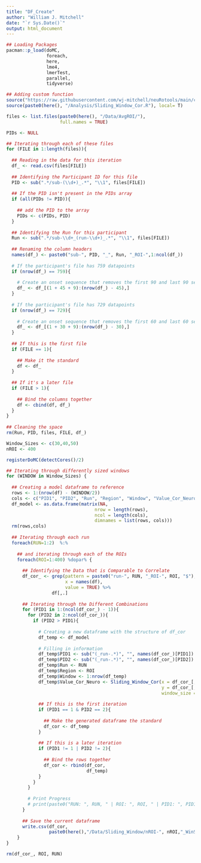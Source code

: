 ```yaml
---
title: "DF_Create"
author: "William J. Mitchell"
date: "`r Sys.Date()`"
output: html_document
---
```


```r
## Loading Packages
pacman::p_load(doMC,
               foreach,
               here, 
               lme4, 
               lmerTest, 
               parallel,
               tidyverse)

## Adding custom function
source("https://raw.githubusercontent.com/wj-mitchell/neuRotools/main/cormat_long.R", local= T)
source(paste0(here(), "/Analysis/Sliding_Window_Cor.R"), local= T)
```

```r
files <- list.files(paste0(here(), "/Data/AvgROI/"), 
                    full.names = TRUE)
```

```r
PIDs <- NULL
```

```r
## Iterating through each of these files
for (FILE in 1:length(files)){
  
  ## Reading in the data for this iteration
  df_ <- read.csv(files[FILE])
  
  ## Identifying the Participant ID for this file 
  PID <- sub(".*/sub-(\\d+)_.*", "\\1", files[FILE])
  
  ## If the PID isn't present in the PIDs array
  if (all(PIDs != PID)){
    
    ## add the PID to the array
    PIDs <- c(PIDs, PID)
  }
  
  ## Identifying the Run for this participant
  Run <- sub(".*/sub-\\d+_(run-\\d+)_.*", "\\1", files[FILE])
  
  ## Renaming the column headers
  names(df_) <- paste0("sub-", PID, "_", Run, "_ROI-",1:ncol(df_))
  
  # If the participant's file has 759 datapoints 
  if (nrow(df_) == 759){
    
    # Create an onset sequence that removes the first 90 and last 90 seconds, plus the 17 second buffer
    df_ <- df_[(1 + 45 + 9):(nrow(df_) - 45),]
  }
  
  # If the participant's file has 729 datapoints
  if (nrow(df_) == 729){
    
    # Create an onset sequence that removes the first 60 and last 60 seconds, plus the 17 second buffer
    df_ <- df_[(1 + 30 + 9):(nrow(df_) - 30),]
  }
  
  ## If this is the first file
  if (FILE == 1){
    
    ## Make it the standard
    df <- df_
  }
  
  ## If it's a later file
  if (FILE > 1){
    
    ## Bind the columns together
    df <- cbind(df, df_)
  }
}
  
## Cleaning the space
rm(Run, PID, files, FILE, df_)
```

```r
Window_Sizes <- c(30,40,50)
nROI <- 400
```

```r
registerDoMC(detectCores()/2)
```

```r
## Iterating through differently sized windows
for (WINDOW in Window_Sizes) {
  
  ## Creating a model dataframe to reference
  rows <- 1:(nrow(df) - (WINDOW/2))
  cols <- c("PID1", "PID2", "Run", "Region", "Window", "Value_Cor_Neuro")
  df_model <- as.data.frame(matrix(NA,
                                 nrow = length(rows), 
                                 ncol = length(cols),
                                 dimnames = list(rows, cols)))
  rm(rows,cols)
  
  ## Iterating through each run
  foreach(RUN=1:2)  %:% 
    
    ## and iterating through each of the ROIs
    foreach(ROI=1:400) %dopar% {
  
      ## Identifying the Data that is Comparable to Correlate
      df_cor_ <- grep(pattern = paste0("run-", RUN, "_ROI-", ROI, "$"),
                      x = names(df), 
                      value = TRUE) %>%
                 df[,.]
      
      ## Iterating through the Different Combinations
      for (PID1 in 1:(ncol(df_cor_) - 1)){
        for (PID2 in 2:ncol(df_cor_)){
          if (PID2 > PID1){
            
            # Creating a new dataframe with the structure of df_cor
            df_temp <- df_model
            
            # Filling in information
            df_temp$PID1 <- sub("(_run-.*)", "", names(df_cor_)[PID1])
            df_temp$PID2 <- sub("(_run-.*)", "", names(df_cor_)[PID2])
            df_temp$Run <- RUN
            df_temp$Region <- ROI
            df_temp$Window <- 1:nrow(df_temp)
            df_temp$Value_Cor_Neuro <- Sliding_Window_Cor(x = df_cor_[,PID1],
                                                          y = df_cor_[,PID2],
                                                          window_size = WINDOW)
            
            ## If this is the first iteration
            if (PID1 == 1 & PID2 == 2){
              
              ## Make the generated dataframe the standard
              df_cor <- df_temp
            }
            
            ## If this is a later iteration
            if (PID1 != 1 | PID2 != 2){
              
              ## Bind the rows together
              df_cor <- rbind(df_cor,
                              df_temp)
            }
          }
        }
        
        # Print Progress
        # print(paste0("RUN: ", RUN, " | ROI: ", ROI, " | PID1: ", PID1))
      }
      
      ## Save the current dataframe
      write.csv(df_cor,
                paste0(here(),"/Data/Sliding_Window/nROI-", nROI,"_WinSize-", WINDOW,"_Run-",RUN,"_ROI-", ROI,".csv"))
    }
}
```

```r
rm(df_cor_, ROI, RUN)
```





